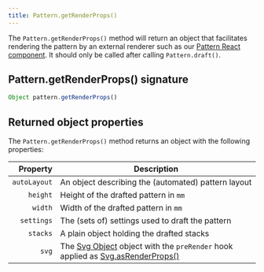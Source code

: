 ```yaml
---
title: Pattern.getRenderProps()
---
```


The `Pattern.getRenderProps()` method will return an object that
facilitates rendering the pattern by an external renderer such as
our [Pattern React component](/reference/packages/react).
It should only be called after calling `Pattern.draft()`.

## Pattern.getRenderProps() signature

```js
Object pattern.getRenderProps()
```

## Returned object properties

The `Pattern.getRenderProps()` method returns an object with
the following properties:

|     Property | Description                                                                                                                               |
| -----------: | ----------------------------------------------------------------------------------------------------------------------------------------- |
| `autoLayout` | An object describing the (automated) pattern layout                                                                                       |
|     `height` | Height of the drafted pattern in `mm`                                                                                                     |
|      `width` | Width of the drafted pattern in `mm`                                                                                                      |
|   `settings` | The (sets of) settings used to draft the pattern                                                                                          |
|     `stacks` | A plain object holding the drafted stacks                                                                                                 |
|        `svg` | The [Svg Object](/reference/api/svg/) object with the `preRender` hook applied as [Svg.asRenderProps()](/reference/api/svg/asrenderprops) |
